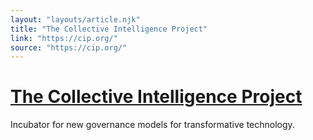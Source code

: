 ```yaml
---
layout: "layouts/article.njk"
title: "The Collective Intelligence Project"
link: "https://cip.org/"
source: "https://cip.org/"
---
```


# [The Collective Intelligence Project](https://cip.org/)

Incubator for new governance models for transformative technology.